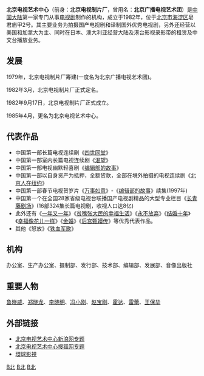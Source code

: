 {{Unreferenced|time=2022-02-18T03:59:51+00:00}}
'''北京电视艺术中心'''（前身：'''北京电视制片厂'''，曾用名：'''北京广播电视艺术团'''）是[[中国大陆|中国大陆]]第一家专门从事[[电视剧|电视剧]]制作的机构，成立于1982年，位于[[北京市|北京市]][[海淀区|海淀区]]皂君庙甲2号。其主要业务为拍摄国产电视剧和译制国外优秀电视剧，另外还经营以美国和加拿大为主、同时在日本、澳大利亚经营大陆及港台影视录影带的租赁及中文台播放业务。

== 发展 ==
1979年，北京电视制片厂筹建(一度名为北京广播电视艺术团)。

1982年3月，北京电视制片厂正式定名。

1982年9月17日，北京电视制片厂正式成立。

1985年4月，更名为北京电视艺术中心。

== 代表作品 ==
*中国第一部长篇电视连续剧《[[四世同堂|四世同堂]]》
*中国第一部室内长篇电视连续剧《[[渴望|渴望]]》
*中国第一部电视幽默轻喜剧《[[编辑部的故事|编辑部的故事]]》
*中国第一部以自身资产为抵押，全额贷款，全部在境外拍摄的电视连续剧《[[北京人在纽约|北京人在纽约]]》
*中国第一部春节电视贺岁片《[[万事如意|万事如意]]》-《[[编辑部的故事|编辑部的故事]]》续集(1997年)
*中国第一个在全国28家省级电视台联播国产电视剧精品的大型专业栏目《[[长青藤剧场|长青藤剧场]]》(16部324集长篇电视剧，收视人口达8亿)
*此外还有《[[一年又一年|一年又一年]]》《[[贫嘴张大民的幸福生活_(电视剧)|贫嘴张大民的幸福生活]]》《[[永不放弃|永不放弃]]》《[[结婚十年_(电视剧)|结婚十年]]》《[[幸福像花儿一样|幸福像花儿一样]]》《[[金婚_(电视剧)|金婚]]》《[[后宫甄嬛传_(电视剧)|后宫甄嬛传]]》等优秀代表作品。
*其他《怒放》《[[铁血军歌|铁血军歌]]》

== 机构 ==
办公室、生产办公室、摄制部、发行部、技术部、编辑部、发展部、音像出版社

== 重要人物 ==
[[鲁晓威|鲁晓威]]、[[郑晓龙|郑晓龙]]、[[李晓明|李晓明]]、[[冯小刚|冯小刚]]、[[赵宝刚|赵宝刚]]、[[霍达|霍达]]、[[雷蕾|雷蕾]]、[[王保华|王保华]]

== 外部链接 ==
* [http://ent.sina.com.cn/f/v/bjdsys/ 北京电视艺术中心新浪网专题]{{Wayback|url=http://ent.sina.com.cn/f/v/bjdsys/ |date=20120311213856 }}
* [http://yule.sohu.com/s2009/bszx/ 北京电视艺术中心搜狐网专题]{{Wayback|url=http://yule.sohu.com/s2009/bszx/ |date=20100814032338 }}
* [http://www.uftv.com.cn/content/2010-02/05/content_1722632.htm  環球影視]{{Wayback|url=http://www.uftv.com.cn/content/2010-02/05/content_1722632.htm |date=20160304222600 }}

{{北京广播电视台}}
{{中国唱片及影视公司}}
[[Category:北京市公司|B北]]
[[Category:中国影视公司|B北]]
[[Category:1982年中國建立|B北]]